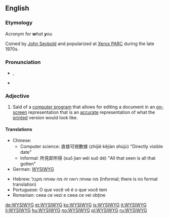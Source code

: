 {{wikipedia}}
==English==

===Etymology===
Acronym for {{term|what|'''W'''hat}} {{term|you|'''y'''ou}} {{term|see|'''s'''ee}} {{term|is|'''i'''s}} '''''w'''hat'' '''''y'''ou'' {{term|get|'''g'''et}}

Coined by [[w:John_W._Seybold|John Seybold]] and popularized at [[w:Xerox_PARC|Xerox PARC]] during the late 1970s.

===Pronunciation===
* {{IPA|/ˈwɪz.iˌwɪg/|/ˈwɪz.ə.wɪg/}}, {{SAMPA|/"wIz.i%wIg/|/"wIz.@.%wIg/}}
* {{audio|Image-En-us-wysiwyg.ogg|Audio (US)}}

===Adjective===
{{en-adj}}

# {{computing}} Said of a [[computer program]] that allows for editing a document in an [[on-screen]] representation that is an [[accurate]] representation of what the [[print]]ed version would look like.

====Translations====
{{trans-top|computing: computer program that allows editing on screen what the printed version would be like}}
* Chinese:
** Computer science: 直接可視數據  (zhíjiē kějiàn shùjù) "Directly visible date"
** Informal: 所見即所得 (suǒ jìan wéi suǒ dé) "All that seen is all that gotten"
* German: [[WYSIWYG#German|WYSIWYG]]
{{trans-mid}}
* Hebrew: מה שאתה רואה זה מה שאתה מקבל (Informal; there is no formal translation)
* Portuguese: O que você vê é o que você tem
* Romanian: ceea ce vezi e ceea ce vei obţine
{{trans-bottom}}

[[de:WYSIWYG]]
[[et:WYSIWYG]]
[[ko:WYSIWYG]]
[[is:WYSIWYG]]
[[it:WYSIWYG]]
[[li:WYSIWYG]]
[[hu:WYSIWYG]]
[[no:WYSIWYG]]
[[pl:WYSIWYG]]
[[ru:WYSIWYG]]